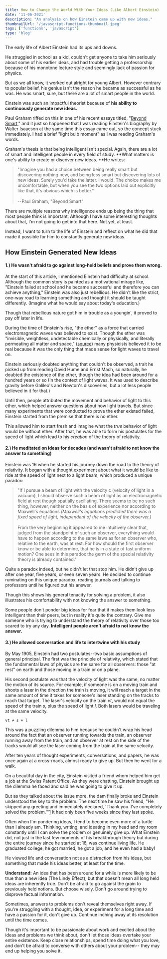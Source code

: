 ```yaml
---
title: How to Change the World With Your Ideas (Like Albert Einstein)
date: '11-06-2021'
description: "An analysis on how Einstein came up with new ideas."
thumbnailUrl: '/javascript-functions-thumbnail.jpeg'
tags: ['functions', 'javascript']
type: 'blog'
---
```



The early life of Albert Einstein had its ups and downs.

He struggled in school as a kid, couldn't get anyone to take him seriously about some of his earlier ideas, and had trouble getting a professorship because of his monotone lecture style and seemingly lack of passion for physics.

But as we all know, it worked out alright for young Albert. However contrary to popular belief, his genius isn't the reason he became as successful as he was. He was smart, sure, but there are a lot of smart people in the world.

Einstein was such an impactful theorist because of **his ability to continuously generate new ideas.**

Paul Graham riffed on this in one of his recent essays titled, "[Beyond Smart](http://paulgraham.com/smart.html)," and it just so happened that I was reading Einstein's biography by Walter Isaacson at the same time this essay came out, so the concept stuck immediately. I had a brief "light bulb moment" as I was reading Graham's words.

Graham's thesis is that being intelligent isn't special. Again, there are a lot of smart and intelligent people in every field of study. **What matters is one's ability to create or discover new ideas. **He writes:

> "Imagine you had a choice between being really smart but discovering nothing new, and being less smart but discovering lots of new ideas. Surely you'd take the latter. I would. The choice makes me uncomfortable, but when you see the two options laid out explicitly like that, it's obvious which is better."\
>\
> --Paul Graham, "Beyond Smart"

There are multiple reasons why intelligence ends up being the thing that most people think is important. Although I have some interesting thoughts about that, I'm not going to get into that here. Not yet, at least.

Instead, I want to turn to the life of Einstein and reflect on what he did that made it possible for him to constantly generate new ideas.

How Einstein Generated New Ideas
--------------------------------

#### 1.) He wasn't afraid to go against long-held beliefs and prove them wrong.

At the start of this article, I mentioned Einstein had difficulty at school. Although the common story is painted as a motivational mirage like, "Einstein failed at school and he became successful and therefore you can achieve anything," Einstein was also just rebellious. He didn't like the strict, one-way road to learning something and thought it should be taught differently. (Imagine what he would say about today's education.)

Though that rebellious nature got him in trouble as a youngin', it proved to pay off later in life.

During the time of Einstein's rise, "the ether" as a force that carried electromagnetic waves was believed to exist. Though the ether was "invisible, weightless, undetectable chemically or physically, and literally permeating all matter and space," ([source](https://www.britannica.com/science/ether-theoretical-substance)) many physicists believed it to be real because it was the only thing that made sense for light waves to travel on.

Einstein seriously doubted anything that couldn't be observed, a trait he picked up from reading David Hume and Ernst Mach, so naturally, he doubted the existence of the ether, though the idea had been around for a hundred years or so (In the context of light waves. It was used to describe gravity before Galileo's and Newton's discoveries, but a lot less people believed in it for that.)

Until then, people attributed the movement and behavior of light to this ether, which helped answer questions about how light travels. But since many experiments that were conducted to prove the ether existed failed, Einstein started from the premise that there is no ether.

This allowed him to start fresh and imagine what the *true* behavior of light would be without ether. After that, he was able to form his postulates for the speed of light which lead to his *creation* of the theory of relativity.

#### 2.) He meditated on ideas for decades (and wasn't afraid to not know the answer to something)

Einstein was 16 when he started his journey down the road to the theory of relativity. It began with a thought experiment about what it would be like to ride at the speed of light next to a light beam, which produced a unique paradox:

> "If I pursue a beam of light with the velocity c (velocity of light in a vacuum), I should observe such a beam of light as an electromagnetic field at rest though spatially oscillating. There seems to be no such thing, however, neither on the basis of experience nor according to Maxwell's equations *(Maxwell's equations predicted there was a fixed speed of light, independent of the velocity of the observer.)*\
>\
> From the very beginning it appeared to me intuitively clear that, judged from the standpoint of such an observer, everything would have to happen according to the same laws as for an observer who, relative to the earth, was at rest. For how should the first observer know or be able to determine, that he is in a state of fast uniform motion? One sees in this paradox the germ of the special relativity theory is already contained."

Quite a paradox indeed, but he didn't let that stop him. He didn't give up after one year, five years, or even seven years. He decided to continue ruminating on this unique paradox, reading journals and talking to professors until he figured out his answer.

Though this shows his general tenacity for solving a problem, it also illustrates his comfortability with not knowing the answer to something.

Some people don't ponder big ideas for fear that it makes them look less intelligent than their peers, but in reality it's quite the contrary. Give me someone who is trying to understand the theory of relativity over those too scared to try any day. **Intelligent people aren't afraid to not know the answer.**

#### 3.) He allowed conversation and life to intertwine with his study

By May 1905, Einstein had two postulates--two basic assumptions of general principal. The first was the principle of relativity, which stated that the fundamental laws of physics are the same for all observers: those "at rest" on earth and those moving in a train or on a plane.

His second postulate was that the velocity of light was the same, no matter the motion of its source. For example, if someone is on a moving train and shoots a laser in the direction the train is moving, it will reach a target in the same amount of time it takes for someone's laser standing on the tracks to reach that target. The laser's velocity on the train *vt*, would not equal the speed of the train *s*, plus the speed of light *l*. Both lasers would be traveling at the same velocity.

```
vt ≠ s + l
```

This was a puzzling dilemma to him because he couldn't wrap his head around the fact that an observer running towards the train, an observer running away from the train, and an observer at rest on the side of the tracks would all see the laser coming from the train at the same velocity.

After ten years of thought experiments, conversations, and papers, he was once again at a cross-roads, almost ready to give up. But then he went for a walk.

On a beautiful day in the city, Einstein visited a friend whom helped him get a job at the Swiss Patent Office. As they were chatting, Einstein brought up the dilemma he faced and said he was going to give it up.

But as they talked about the issue more, the dam finally broke and Einstein understood the key to the problem. The next time he saw his friend, "He skipped any greeting and immediately declared, 'Thank you. I've completely solved the problem.'"[1](https://daltonsbookshelf.substack.com/p/what-made-einstein-special#footnote-1) It had only been five weeks since they last spoke.

Often when I'm pondering ideas, I tend to become even more of a turtle than I already am. Thinking, writing, and ideating in my head and my room constantly until I can solve the problem or genuinely give up. What Einstein did, not just in the last few moments of his breakthrough theory but during the entire journey since he started at 16, was continue living life. He graduated college, he got married, he got a job, and he even had a baby!

He viewed life and conversation not as a distraction from his ideas, but something that made his ideas better, at least for the time.

**Understand:** An idea that has been around for a while is more likely to be true than a new idea (The Lindy Effect), but that doesn't mean all long held ideas are inherently true. Don't be afraid to go against the grain to previously held notions. But choose wisely. Don't go around trying to disprove factual information.

Sometimes, answers to problems don't reveal themselves right away. If you're struggling with a thought, idea, or experiment for a long time and have a passion for it, don't give up. Continue inching away at its resolution until the time comes.

Though it's important to be passionate about work and excited about the ideas and problems we think about, don't let those ideas overtake your entire existence. Keep close relationships, spend time doing what you love, and don't be afraid to converse with others about your problem-- they may end up helping you solve it.

